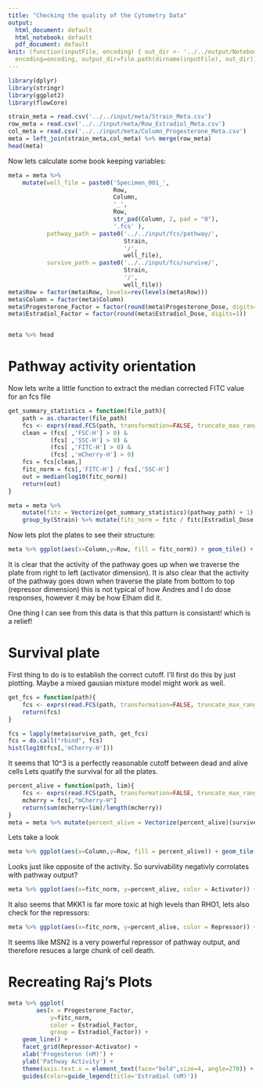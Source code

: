 ```yaml
---
title: "Checking the quality of the Cytometry Data"
output:
  html_document: default
  html_notebook: default
  pdf_document: default
knit: (function(inputFile, encoding) { out_dir <- '../../output/Notebook'; rmarkdown::render(inputFile,
  encoding=encoding, output_dir=file.path(dirname(inputFile), out_dir)) })
---
```


```r
library(dplyr)
library(stringr)
library(ggplot2)
library(flowCore)
```


```r
strain_meta = read.csv('../../input/meta/Strain_Meta.csv')
row_meta = read.csv('../../input/meta/Row_Estradiol_Meta.csv')
col_meta = read.csv('../../input/meta/Column_Progesterone_Meta.csv')
meta = left_join(strain_meta,col_meta) %>% merge(row_meta)
head(meta)
```
Now lets calculate some book keeping variables:

```r
meta = meta %>%
    mutate(well_file = paste0('Specimen_001_',
                              Row,
                              Column,
                              '_',
                              Row,
                              str_pad(Column, 2, pad = "0"),
                              '.fcs' ),
           pathway_path = paste0('../../input/fcs/pathway/', 
                                 Strain,
                                 '/',
                                 well_file),
           survive_path = paste0('../../input/fcs/survive/', 
                                 Strain,
                                 '/',
                                 well_file))
meta$Row = factor(meta$Row, levels=rev(levels(meta$Row)))
meta$Column = factor(meta$Column)
meta$Progesterone_Factor = factor(round(meta$Progesterone_Dose, digits=1))
meta$Estradiol_Factor = factor(round(meta$Estradiol_Dose, digits=1))


meta %>% head
```
# Pathway activity orientation
Now lets write a little function to extract the median corrected FITC value for an fcs file
```r
get_summary_statistics = function(file_path){
    path = as.character(file_path)
    fcs <- exprs(read.FCS(path, transformation=FALSE, truncate_max_range = FALSE))
    clean = (fcs[ ,'FSC-H'] > 0) & 
            (fcs[ ,'SSC-H'] > 0) & 
            (fcs[ ,'FITC-H'] > 0) & 
            (fcs[ ,'mCherry-H'] > 0)
    fcs = fcs[clean,]
    fitc_norm = fcs[,'FITC-H'] / fcs[,'SSC-H']
    out = median(log10(fitc_norm))
    return(out)
}

meta = meta %>% 
    mutate(fitc = Vectorize(get_summary_statistics)(pathway_path) + 1) %>%
    group_by(Strain) %>% mutate(fitc_norm = fitc / fitc[Estradiol_Dose == 0 & Progesterone_Dose == 0] ) %>% ungroup()
```

Now lets plot the plates to see their structure:

```r
meta %>% ggplot(aes(x=Column,y=Row, fill = fitc_norm)) + geom_tile() + facet_grid(Repressor~Activator)
```

It is clear that the activity of the pathway goes up when we traverse the plate from right to left (activator dimension). 
It is also clear that the activity of the pathway goes down when traverse the plate from bottom to top (repressor dimension)
this is not typical of how Andres and I do dose responses, however it may be how Elham did it.

One thing I can see from this data is that this patturn is consistant! which is a relief!

# Survival plate

First thing to do is to establish the correct cutoff. I'll first do this by just plotting. Maybe a mixed gausian mixture model might work as well.

```r
get_fcs = function(path){
    fcs <- exprs(read.FCS(path, transformation=FALSE, truncate_max_range = FALSE))
    return(fcs)
}

fcs = lapply(meta$survive_path, get_fcs)
fcs = do.call("rbind", fcs)
hist(log10(fcs[,'mCherry-H']))
```
It seems that 10^3 is a perfectly reasonable cutoff between dead and alive cells
Lets quatify the survival for all the plates.

```r
percent_alive = function(path, lim){
    fcs <- exprs(read.FCS(path, transformation=FALSE, truncate_max_range = FALSE))
    mcherry = fcs[,"mCherry-H"]
    return(sum(mcherry<lim)/length(mcherry))
}
meta = meta %>% mutate(percent_alive = Vectorize(percent_alive)(survive_path, 10^3))
```

Lets take a look

```r
meta %>% ggplot(aes(x=Column,y=Row, fill = percent_alive)) + geom_tile() + facet_grid(Repressor~Activator)
```

Looks just like opposite of the activity. So survivability negativly corrolates with pathway output?

```r
meta %>% ggplot(aes(x=fitc_norm, y=percent_alive, color = Activator)) + geom_point()
```

It also seems that MKK1 is far more toxic at high levels than RHO1, lets also check for the repressors:

```r
meta %>% ggplot(aes(x=fitc_norm, y=percent_alive, color = Repressor)) + geom_point()
```

It seems like MSN2 is a very powerful repressor of pathway output, and therefore resuces a large chunk of cell death.

# Recreating Raj's Plots
```r
meta %>% ggplot(
        aes(x = Progesterone_Factor, 
            y=fitc_norm, 
            color = Estradiol_Factor, 
            group = Estradiol_Factor)) + 
    geom_line() + 
    facet_grid(Repressor~Activator) + 
    xlab('Progesteron (nM)') + 
    ylab('Pathway Activity') + 
    theme(axis.text.x = element_text(face="bold",size=4, angle=270)) + 
    guides(color=guide_legend(title='Estradiol (nM)'))

```